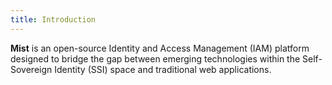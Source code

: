 ```yaml
---
title: Introduction
---
```


**Mist** is an open-source Identity and Access Management (IAM) platform designed to bridge the gap between
emerging technologies within the Self-Sovereign Identity (SSI) space and traditional web applications.
